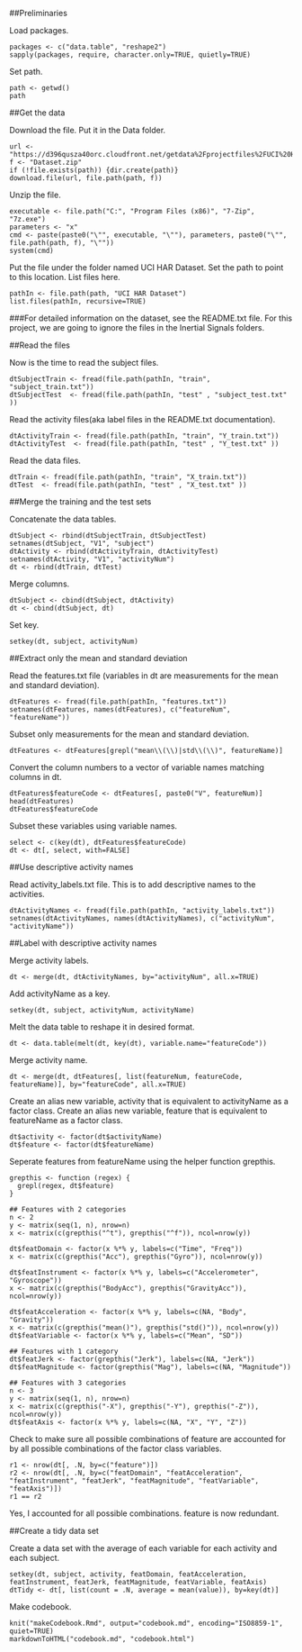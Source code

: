 ##Preliminaries

Load packages.

```
packages <- c("data.table", "reshape2")
sapply(packages, require, character.only=TRUE, quietly=TRUE)
```

Set path.

```
path <- getwd()
path
```

##Get the data

Download the file. Put it in the Data folder. 

```
url <- "https://d396qusza40orc.cloudfront.net/getdata%2Fprojectfiles%2FUCI%20HAR%20Dataset.zip"
f <- "Dataset.zip"
if (!file.exists(path)) {dir.create(path)}
download.file(url, file.path(path, f))
```

Unzip the file. 

```
executable <- file.path("C:", "Program Files (x86)", "7-Zip", "7z.exe")
parameters <- "x"
cmd <- paste(paste0("\"", executable, "\""), parameters, paste0("\"", file.path(path, f), "\""))
system(cmd)
```

Put the file under the folder named UCI HAR Dataset. Set the path to point to this location. List files here.

```
pathIn <- file.path(path, "UCI HAR Dataset")
list.files(pathIn, recursive=TRUE)
```

###For detailed information on the dataset, see the README.txt file.
For this project, we are going to ignore the files in the Inertial Signals folders.

##Read the files

Now is the time to read the subject files.

```
dtSubjectTrain <- fread(file.path(pathIn, "train", "subject_train.txt"))
dtSubjectTest  <- fread(file.path(pathIn, "test" , "subject_test.txt" ))
```

Read the activity files(aka label files in the README.txt documentation).

```
dtActivityTrain <- fread(file.path(pathIn, "train", "Y_train.txt"))
dtActivityTest  <- fread(file.path(pathIn, "test" , "Y_test.txt" ))
```

Read the data files. 

```
dtTrain <- fread(file.path(pathIn, "train", "X_train.txt"))
dtTest  <- fread(file.path(pathIn, "test" , "X_test.txt" ))
```

##Merge the training and the test sets

Concatenate the data tables.

```
dtSubject <- rbind(dtSubjectTrain, dtSubjectTest)
setnames(dtSubject, "V1", "subject")
dtActivity <- rbind(dtActivityTrain, dtActivityTest)
setnames(dtActivity, "V1", "activityNum")
dt <- rbind(dtTrain, dtTest)
```

Merge columns.

```
dtSubject <- cbind(dtSubject, dtActivity)
dt <- cbind(dtSubject, dt)
```

Set key.

```
setkey(dt, subject, activityNum)
```

##Extract only the mean and standard deviation

Read the features.txt file (variables in dt are measurements for the mean and standard deviation).

```
dtFeatures <- fread(file.path(pathIn, "features.txt"))
setnames(dtFeatures, names(dtFeatures), c("featureNum", "featureName"))
```

Subset only measurements for the mean and standard deviation.

```
dtFeatures <- dtFeatures[grepl("mean\\(\\)|std\\(\\)", featureName)]
```

Convert the column numbers to a vector of variable names matching columns in dt.

```
dtFeatures$featureCode <- dtFeatures[, paste0("V", featureNum)]
head(dtFeatures)
dtFeatures$featureCode
```

Subset these variables using variable names.

```
select <- c(key(dt), dtFeatures$featureCode)
dt <- dt[, select, with=FALSE]
```

##Use descriptive activity names

Read activity_labels.txt file. This is to add descriptive names to the activities.

```
dtActivityNames <- fread(file.path(pathIn, "activity_labels.txt"))
setnames(dtActivityNames, names(dtActivityNames), c("activityNum", "activityName"))
```

##Label with descriptive activity names

Merge activity labels.

```
dt <- merge(dt, dtActivityNames, by="activityNum", all.x=TRUE)
```

Add activityName as a key.

```
setkey(dt, subject, activityNum, activityName)
```

Melt the data table to reshape it in desired format.

```
dt <- data.table(melt(dt, key(dt), variable.name="featureCode"))
```

Merge activity name.

```
dt <- merge(dt, dtFeatures[, list(featureNum, featureCode, featureName)], by="featureCode", all.x=TRUE)
```

Create an alias new variable, activity that is equivalent to activityName as a factor class. 
Create an alias new variable, feature that is equivalent to featureName as a factor class.

```
dt$activity <- factor(dt$activityName)
dt$feature <- factor(dt$featureName)
```

Seperate features from featureName using the helper function grepthis.

```
grepthis <- function (regex) {
  grepl(regex, dt$feature)
}

## Features with 2 categories
n <- 2
y <- matrix(seq(1, n), nrow=n)
x <- matrix(c(grepthis("^t"), grepthis("^f")), ncol=nrow(y))

dt$featDomain <- factor(x %*% y, labels=c("Time", "Freq"))
x <- matrix(c(grepthis("Acc"), grepthis("Gyro")), ncol=nrow(y))

dt$featInstrument <- factor(x %*% y, labels=c("Accelerometer", "Gyroscope"))
x <- matrix(c(grepthis("BodyAcc"), grepthis("GravityAcc")), ncol=nrow(y))

dt$featAcceleration <- factor(x %*% y, labels=c(NA, "Body", "Gravity"))
x <- matrix(c(grepthis("mean()"), grepthis("std()")), ncol=nrow(y))
dt$featVariable <- factor(x %*% y, labels=c("Mean", "SD"))

## Features with 1 category
dt$featJerk <- factor(grepthis("Jerk"), labels=c(NA, "Jerk"))
dt$featMagnitude <- factor(grepthis("Mag"), labels=c(NA, "Magnitude"))

## Features with 3 categories
n <- 3
y <- matrix(seq(1, n), nrow=n)
x <- matrix(c(grepthis("-X"), grepthis("-Y"), grepthis("-Z")), ncol=nrow(y))
dt$featAxis <- factor(x %*% y, labels=c(NA, "X", "Y", "Z"))
```

Check to make sure all possible combinations of feature are accounted for by all possible combinations of the factor class variables.

```
r1 <- nrow(dt[, .N, by=c("feature")])
r2 <- nrow(dt[, .N, by=c("featDomain", "featAcceleration", "featInstrument", "featJerk", "featMagnitude", "featVariable", "featAxis")])
r1 == r2
```

Yes, I accounted for all possible combinations. feature is now redundant.

##Create a tidy data set

Create a data set with the average of each variable for each activity and each subject.

```
setkey(dt, subject, activity, featDomain, featAcceleration, featInstrument, featJerk, featMagnitude, featVariable, featAxis)
dtTidy <- dt[, list(count = .N, average = mean(value)), by=key(dt)]
```

Make codebook.

```
knit("makeCodebook.Rmd", output="codebook.md", encoding="ISO8859-1", quiet=TRUE)
markdownToHTML("codebook.md", "codebook.html")
```



